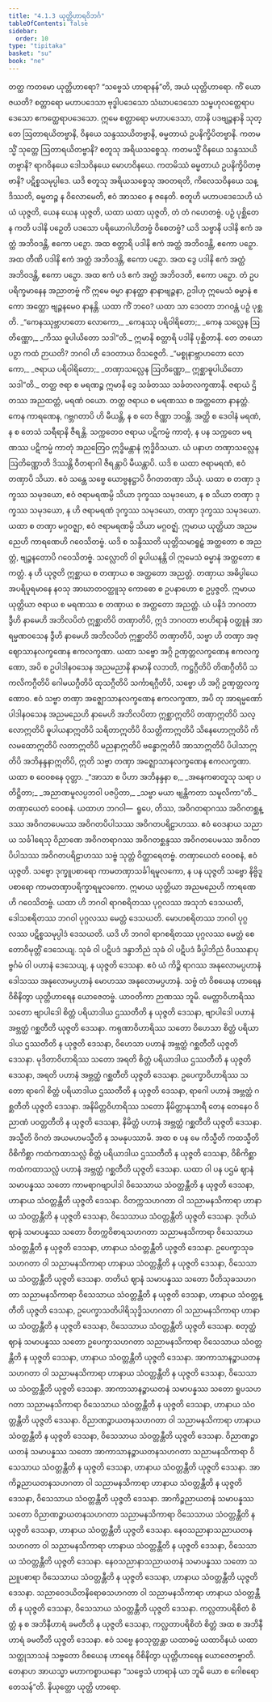 ```yaml
---
title: "4.1.3 ယုတ္တိဟာရဝိဘင်္ဂ"
tableOfContents: false
sidebar:
  order: 10
type: "tipitaka"
basket: "su"
book: "ne"
---
```



<DynamicBreadcrumb />

<Division number="18" book="ne">

<Paragraph number="157" book="ne">
တတ္ထ ကတမော ယုတ္တိဟာရော? “သဗ္ဗေသံ ဟာရာနန်”တိ, အယံ ယုတ္တိဟာရော. ကိံ ယောဇယတိ? စတ္တာရော မဟာပဒေသာ ဗုဒ္ဓါပဒေသော သံဃာပဒေသော သမ္ဗဟုလတ္ထေရာပဒေသော ဧကတ္ထေရာပဒေသော. ဣမေ စတ္တာရော မဟာပဒေသာ, တာနိ ပဒဗျဉ္ဇနာနိ သုတ္တေ ဩတာရယိတဗ္ဗာနိ, ဝိနယေ သန္ဒဿယိတဗ္ဗာနိ, ဓမ္မတာယံ ဥပနိက္ခိပိတဗ္ဗာနိ.
</Paragraph>

<Paragraph number="158" book="ne">
ကတမသ္မိံ သုတ္တေ ဩတာရယိတဗ္ဗာနိ? စတူသု အရိယသစ္စေသု. ကတမသ္မိံ ဝိနယေ သန္ဒဿယိတဗ္ဗာနိ? ရာဂဝိနယေ ဒေါသဝိနယေ မောဟဝိနယေ. ကတမိဿံ ဓမ္မတာယံ ဥပနိက္ခိပိတဗ္ဗာနိ? ပဋိစ္စသမုပ္ပါဒေ. ယဒိ စတူသု အရိယသစ္စေသု အဝတရတိ, ကိလေသဝိနယေ သန္ဒိဿတိ, ဓမ္မတဉ္စ န ဝိလောမေတိ, ဧဝံ အာသဝေ န ဇနေတိ. စတူဟိ မဟာပဒေသေဟိ ယံ ယံ ယုဇ္ဇတိ, ယေန ယေန ယုဇ္ဇတိ, ယထာ ယထာ ယုဇ္ဇတိ, တံ တံ ဂဟေတဗ္ဗံ.
</Paragraph>

</Division>
<Division number="19" book="ne">

<Paragraph number="159" book="ne">
ပဉှံ ပုစ္ဆိတေန ကတိ ပဒါနိ ပဉှေတိ ပဒသော ပရိယောဂါဟိတဗ္ဗံ ဝိစေတဗ္ဗံ? ယဒိ သဗ္ဗာနိ ပဒါနိ ဧကံ အတ္ထံ အဘိဝဒန္တိ, ဧကော ပဉှော. အထ စတ္တာရိ ပဒါနိ ဧကံ အတ္ထံ အဘိဝဒန္တိ, ဧကော ပဉှော. အထ တီဏိ ပဒါနိ ဧကံ အတ္ထံ အဘိဝဒန္တိ, ဧကော ပဉှော. အထ ဒွေ ပဒါနိ ဧကံ အတ္ထံ အဘိဝဒန္တိ, ဧကော ပဉှော. အထ ဧကံ ပဒံ ဧကံ အတ္ထံ အဘိဝဒတိ, ဧကော ပဉှော. တံ ဥပပရိက္ခမာနေန အညာတဗ္ဗံ ကိံ ဣမေ ဓမ္မာ နာနတ္ထာ နာနာဗျဉ္ဇနာ, ဥဒါဟု ဣမေသံ ဓမ္မာနံ ဧကော အတ္ထော ဗျဉ္ဇနမေဝ နာနန္တိ. ယထာ ကိံ ဘဝေ? ယထာ သာ ဒေဝတာ ဘဂဝန္တံ ပဉှံ ပုစ္ဆတိ.
</Paragraph>

<Paragraph number="160" type="verses" book="ne">
_“ကေနဿုဗ္ဘာဟတော လောကော,_  
_ကေနဿု ပရိဝါရိတော;_  
_ကေန သလ္လေန ဩတိဏ္ဏော,_  
_ကိဿ ဓူပါယိတော သဒါ”တိ._  

</Paragraph>

<Paragraph number="161" book="ne">
ဣမာနိ စတ္တာရိ ပဒါနိ ပုစ္ဆိတာနိ. တေ တယော ပဉှာ ကထံ ဉာယတိ? ဘဂဝါ ဟိ ဒေဝတာယ ဝိသဇ္ဇေတိ.
</Paragraph>

<Paragraph number="162" type="verses" book="ne">
_“မစ္စုနာဗ္ဘာဟတော လောကော,_  
_ဇရာယ ပရိဝါရိတော;_  
_တဏှာသလ္လေန ဩတိဏ္ဏော,_  
ဣစ္ဆာဓူပါယိတော သဒါ”တိ._  

</Paragraph>

</Division>
<Division number="20" book="ne">

<Paragraph number="163" book="ne">
တတ္ထ ဇရာ စ မရဏဉ္စ ဣမာနိ ဒွေ သင်္ခတဿ သင်္ခတလက္ခဏာနိ. ဇရာယံ ဌိတဿ အညထတ္တံ, မရဏံ ဝယော. တတ္ထ ဇရာယ စ မရဏဿ စ အတ္ထတော နာနတ္တံ. ကေန ကာရဏေန, ဂဗ္ဘဂတာပိ ဟိ မီယန္တိ, န စ တေ ဇိဏ္ဏာ ဘဝန္တိ. အတ္ထိ စ ဒေဝါနံ မရဏံ, န စ တေသံ သရီရာနိ ဇီရန္တိ. သက္ကတေဝ ဇရာယ ပဋိကမ္မံ ကာတုံ, န ပန သက္ကတေ မရဏဿ ပဋိကမ္မံ ကာတုံ အညတြေဝ ဣဒ္ဓိမန္တာနံ ဣဒ္ဓိဝိသယာ. ယံ ပနာဟ တဏှာသလ္လေန ဩတိဏ္ဏောတိ ဒိဿန္တိ ဝီတရာဂါ ဇီရန္တာပိ မီယန္တာပိ. ယဒိ စ ယထာ ဇရာမရဏံ, ဧဝံ တဏှာပိ သိယာ. ဧဝံ သန္တေ သဗ္ဗေ ယောဗ္ဗနဋ္ဌာပိ ဝိဂတတဏှာ သိယုံ. ယထာ စ တဏှာ ဒုက္ခဿ သမုဒယော, ဧဝံ ဇရာမရဏမ္ပိ သိယာ ဒုက္ခဿ သမုဒယော, န စ သိယာ တဏှာ ဒုက္ခဿ သမုဒယော, န ဟိ ဇရာမရဏံ ဒုက္ခဿ သမုဒယော, တဏှာ ဒုက္ခဿ သမုဒယော. ယထာ စ တဏှာ မဂ္ဂဝဇ္ဈာ, ဧဝံ ဇရာမရဏမ္ပိ သိယာ မဂ္ဂဝဇ္ဈံ. ဣမာယ ယုတ္တိယာ အညမညေဟိ ကာရဏေဟိ ဂဝေသိတဗ္ဗံ. ယဒိ စ သန္ဒိဿတိ ယုတ္တိသမာရူဠှံ အတ္ထတော စ အညတ္တံ, ဗျဉ္ဇနတောပိ ဂဝေသိတဗ္ဗံ.
</Paragraph>

<Paragraph number="164" book="ne">
သလ္လောတိ ဝါ ဓူပါယနန္တိ ဝါ ဣမေသံ ဓမ္မာနံ အတ္ထတော ဧကတ္တံ. န ဟိ ယုဇ္ဇတိ ဣစ္ဆာယ စ တဏှာယ စ အတ္ထတော အညတ္တံ. တဏှာယ အဓိပ္ပါယေ အပရိပူရမာနေ နဝသု အာဃာတဝတ္ထူသု ကောဓော စ ဥပနာဟော စ ဥပ္ပဇ္ဇတိ. ဣမာယ ယုတ္တိယာ ဇရာယ စ မရဏဿ စ တဏှာယ စ အတ္ထတော အညတ္တံ.
</Paragraph>

<Paragraph number="165" book="ne">
ယံ ပနိဒံ ဘဂဝတာ ဒွီဟိ နာမေဟိ အဘိလပိတံ ဣစ္ဆာတိပိ တဏှာတိပိ, ဣဒံ ဘဂဝတာ ဗာဟိရာနံ ဝတ္ထူနံ အာရမ္မဏဝသေန ဒွီဟိ နာမေဟိ အဘိလပိတံ ဣစ္ဆာတိပိ တဏှာတိပိ, သဗ္ဗာ ဟိ တဏှာ အဇ္ဈောသာနလက္ခဏေန ဧကလက္ခဏာ. ယထာ သဗ္ဗော အဂ္ဂိ ဥဏှတ္တလက္ခဏေန ဧကလက္ခဏော, အပိ စ ဥပါဒါနဝသေန အညမညာနိ နာမာနိ လဘတိ, ကဋ္ဌဂ္ဂီတိပိ တိဏဂ္ဂီတိပိ သကလိကဂ္ဂီတိပိ ဂေါမယဂ္ဂီတိပိ ထုသဂ္ဂီတိပိ သင်္ကာရဂ္ဂီတိပိ, သဗ္ဗော ဟိ အဂ္ဂိ ဥဏှတ္တလက္ခဏောဝ. ဧဝံ သဗ္ဗာ တဏှာ အဇ္ဈောသာနလက္ခဏေန ဧကလက္ခဏာ, အပိ တု အာရမ္မဏော်ပါဒါနဝသေန အညမညေဟိ နာမေဟိ အဘိလပိတာ ဣစ္ဆာဣတိပိ တဏှာဣတိပိ သလ္လောဣတိပိ ဓူပါယနာဣတိပိ သရိတာဣတိပိ ဝိသတ္တိကာဣတိပိ သိနေဟောဣတိပိ ကိလမထောဣတိပိ လတာဣတိပိ မညနာဣတိပိ ဗန္ဓောဣတိပိ အာသာဣတိပိ ပိပါသာဣတိပိ အဘိနန္ဒနာဣတိပိ, ဣတိ သဗ္ဗာ တဏှာ အဇ္ဈောသာနလက္ခဏေန ဧကလက္ခဏာ. ယထာ စ ဝေဝစနေ ဝုတ္တာ.
</Paragraph>

<Paragraph number="166" type="verses" book="ne">
_“အာသာ စ ပိဟာ အဘိနန္ဒနာ စ,_  
_အနေကဓာတူသု သရာ ပတိဋ္ဌိတာ;_  
_အညာဏမူလပ္ပဘဝါ ပဇပ္ပိတာ,_  
_သဗ္ဗာ မယာ ဗျန္တိကတာ သမူလိကာ”တိ._  

</Paragraph>

<Paragraph number="167" book="ne">
တဏှာယေတံ ဝေဝစနံ. ယထာဟ ဘဂဝါ—  ရူပေ, တိဿ, အဝိဂတရာဂဿ အဝိဂတစ္ဆန္ဒဿ အဝိဂတပေမဿ အဝိဂတပိပါသဿ အဝိဂတပရိဠာဟဿ. ဧဝံ ဝေဒနာယ သညာယ သင်္ခါရေသု ဝိညာဏေ အဝိဂတရာဂဿ အဝိဂတစ္ဆန္ဒဿ အဝိဂတပေမဿ အဝိဂတပိပါသဿ အဝိဂတပရိဠာဟဿ သဗ္ဗံ သုတ္တံ ဝိတ္ထာရေတဗ္ဗံ. တဏှာယေတံ ဝေဝစနံ, ဧဝံ ယုဇ္ဇတိ.
</Paragraph>

</Division>
<Division number="21" book="ne">

<Paragraph number="168" book="ne">
သဗ္ဗော ဒုက္ခူပစာရော ကာမတဏှာသင်္ခါရမူလကော, န ပန ယုဇ္ဇတိ သဗ္ဗော နိဗ္ဗိဒူပစာရော ကာမတဏှာပရိက္ခာရမူလကော. ဣမာယ ယုတ္တိယာ အညမညေဟိ ကာရဏေဟိ ဂဝေသိတဗ္ဗံ.
</Paragraph>

<Paragraph number="169" book="ne">
ယထာ ဟိ ဘဂဝါ ရာဂစရိတဿ ပုဂ္ဂလဿ အသုဘံ ဒေသယတိ, ဒေါသစရိတဿ ဘဂဝါ ပုဂ္ဂလဿ မေတ္တံ ဒေသယတိ. မောဟစရိတဿ ဘဂဝါ ပုဂ္ဂလဿ ပဋိစ္စသမုပ္ပါဒံ ဒေသယတိ. ယဒိ ဟိ ဘဂဝါ ရာဂစရိတဿ ပုဂ္ဂလဿ မေတ္တံ စေတောဝိမုတ္တိံ ဒေသေယျ. သုခံ ဝါ ပဋိပဒံ ဒန္ဓာဘိညံ သုခံ ဝါ ပဋိပဒံ ခိပ္ပါဘိညံ ဝိပဿနာပုဗ္ဗင်္ဂမံ ဝါ ပဟာနံ ဒေသေယျ, န ယုဇ္ဇတိ ဒေသနာ. ဧဝံ ယံ ကိဉ္စိ ရာဂဿ အနုလောမပ္ပဟာနံ ဒေါသဿ အနုလောမပ္ပဟာနံ မောဟဿ အနုလောမပ္ပဟာနံ. သဗ္ဗံ တံ ဝိစယေန ဟာရေန ဝိစိနိတွာ ယုတ္တိဟာရေန ယောဇေတဗ္ဗံ. ယာဝတိကာ ဉာဏဿ ဘူမိ.
</Paragraph>

<Paragraph number="170" book="ne">
မေတ္တာဝိဟာရိဿ သတော ဗျာပါဒေါ စိတ္တံ ပရိယာဒါယ ဌဿတီတိ န ယုဇ္ဇတိ ဒေသနာ, ဗျာပါဒေါ ပဟာနံ အဗ္ဘတ္ထံ ဂစ္ဆတီတိ ယုဇ္ဇတိ ဒေသနာ. ကရုဏာဝိဟာရိဿ သတော ဝိဟေသာ စိတ္တံ ပရိယာဒါယ ဌဿတီတိ န ယုဇ္ဇတိ ဒေသနာ, ဝိဟေသာ ပဟာနံ အဗ္ဘတ္ထံ ဂစ္ဆတီတိ ယုဇ္ဇတိ ဒေသနာ. မုဒိတာဝိဟာရိဿ သတော အရတိ စိတ္တံ ပရိယာဒါယ ဌဿတီတိ န ယုဇ္ဇတိ ဒေသနာ, အရတိ ပဟာနံ အဗ္ဘတ္ထံ ဂစ္ဆတီတိ ယုဇ္ဇတိ ဒေသနာ. ဥပေက္ခာဝိဟာရိဿ သတော ရာဂေါ စိတ္တံ ပရိယာဒါယ ဌဿတီတိ န ယုဇ္ဇတိ ဒေသနာ, ရာဂေါ ပဟာနံ အဗ္ဘတ္ထံ ဂစ္ဆတီတိ ယုဇ္ဇတိ ဒေသနာ. အနိမိတ္တဝိဟာရိဿ သတော နိမိတ္တာနုသာရီ တေန တေနေဝ ဝိညာဏံ ပဝတ္တတီတိ န ယုဇ္ဇတိ ဒေသနာ, နိမိတ္တံ ပဟာနံ အဗ္ဘတ္ထံ ဂစ္ဆတီတိ ယုဇ္ဇတိ ဒေသနာ. အသ္မီတိ ဝိဂတံ အယမဟမသ္မီတိ န သမနုပဿာမိ. အထ စ ပန မေ ကိသ္မီတိ ကထသ္မီတိ ဝိစိကိစ္ဆာ ကထံကထာသလ္လံ စိတ္တံ ပရိယာဒါယ ဌဿတီတိ န ယုဇ္ဇတိ ဒေသနာ, ဝိစိကိစ္ဆာ ကထံကထာသလ္လံ ပဟာနံ အဗ္ဘတ္ထံ ဂစ္ဆတီတိ ယုဇ္ဇတိ ဒေသနာ.
</Paragraph>

<Paragraph number="171" book="ne">
ယထာ ဝါ ပန ပဌမံ ဈာနံ သမာပန္နဿ သတော ကာမရာဂဗျာပါဒါ ဝိသေသာယ သံဝတ္တန္တီတိ န ယုဇ္ဇတိ ဒေသနာ, ဟာနာယ သံဝတ္တန္တီတိ ယုဇ္ဇတိ ဒေသနာ. ဝိတက္ကသဟဂတာ ဝါ သညာမနသိကာရာ ဟာနာယ သံဝတ္တန္တီတိ န ယုဇ္ဇတိ ဒေသနာ, ဝိသေသာယ သံဝတ္တန္တီတိ ယုဇ္ဇတိ ဒေသနာ. ဒုတိယံ ဈာနံ သမာပန္နဿ သတော ဝိတက္ကဝိစာရသဟဂတာ သညာမနသိကာရာ ဝိသေသာယ သံဝတ္တန္တီတိ န ယုဇ္ဇတိ ဒေသနာ, ဟာနာယ သံဝတ္တန္တီတိ ယုဇ္ဇတိ ဒေသနာ. ဥပေက္ခာသုခသဟဂတာ ဝါ သညာမနသိကာရာ ဟာနာယ သံဝတ္တန္တီတိ န ယုဇ္ဇတိ ဒေသနာ, ဝိသေသာယ သံဝတ္တန္တီတိ ယုဇ္ဇတိ ဒေသနာ. တတိယံ ဈာနံ သမာပန္နဿ သတော ပီတိသုခသဟဂတာ သညာမနသိကာရာ ဝိသေသာယ သံဝတ္တန္တီတိ န ယုဇ္ဇတိ ဒေသနာ, ဟာနာယ သံဝတ္တန္တီတိ ယုဇ္ဇတိ ဒေသနာ, ဥပေက္ခာသတိပါရိသုဒ္ဓိသဟဂတာ ဝါ သညာမနသိကာရာ ဟာနာယ သံဝတ္တန္တီတိ န ယုဇ္ဇတိ ဒေသနာ, ဝိသေသာယ သံဝတ္တန္တီတိ ယုဇ္ဇတိ ဒေသနာ. စတုတ္ထံ ဈာနံ သမာပန္နဿ သတော ဥပေက္ခာသဟဂတာ သညာမနသိကာရာ ဝိသေသာယ သံဝတ္တန္တီတိ န ယုဇ္ဇတိ ဒေသနာ, ဟာနာယ သံဝတ္တန္တီတိ ယုဇ္ဇတိ ဒေသနာ. အာကာသာနဉ္စာယတနသဟဂတာ ဝါ သညာမနသိကာရာ ဟာနာယ သံဝတ္တန္တီတိ န ယုဇ္ဇတိ ဒေသနာ, ဝိသေသာယ သံဝတ္တန္တီတိ ယုဇ္ဇတိ ဒေသနာ.
</Paragraph>

<Paragraph number="172" book="ne">
အာကာသာနဉ္စာယတနံ သမာပန္နဿ သတော ရူပသဟဂတာ သညာမနသိကာရာ ဝိသေသာယ သံဝတ္တန္တီတိ န ယုဇ္ဇတိ ဒေသနာ, ဟာနာယ သံဝတ္တန္တီတိ ယုဇ္ဇတိ ဒေသနာ. ဝိညာဏဉ္စာယတနသဟဂတာ ဝါ သညာမနသိကာရာ ဟာနာယ သံဝတ္တန္တီတိ န ယုဇ္ဇတိ ဒေသနာ, ဝိသေသာယ သံဝတ္တန္တီတိ ယုဇ္ဇတိ ဒေသနာ. ဝိညာဏဉ္စာယတနံ သမာပန္နဿ သတော အာကာသာနဉ္စာယတနသဟဂတာ သညာမနသိကာရာ ဝိသေသာယ သံဝတ္တန္တီတိ န ယုဇ္ဇတိ ဒေသနာ, ဟာနာယ သံဝတ္တန္တီတိ ယုဇ္ဇတိ ဒေသနာ. အာကိဉ္စညာယတနသဟဂတာ ဝါ သညာမနသိကာရာ ဟာနာယ သံဝတ္တန္တီတိ န ယုဇ္ဇတိ ဒေသနာ, ဝိသေသာယ သံဝတ္တန္တီတိ ယုဇ္ဇတိ ဒေသနာ. အာကိဉ္စညာယတနံ သမာပန္နဿ သတော ဝိညာဏဉ္စာယတနသဟဂတာ သညာမနသိကာရာ ဝိသေသာယ သံဝတ္တန္တီတိ န ယုဇ္ဇတိ ဒေသနာ, ဟာနာယ သံဝတ္တန္တီတိ ယုဇ္ဇတိ ဒေသနာ. နေဝသညာနာသညာယတနသဟဂတာ ဝါ သညာမနသိကာရာ ဟာနာယ သံဝတ္တန္တီတိ န ယုဇ္ဇတိ ဒေသနာ, ဝိသေသာယ သံဝတ္တန္တီတိ ယုဇ္ဇတိ ဒေသနာ. နေဝသညာနာသညာယတနံ သမာပန္နဿ သတော သညူပစာရာ ဝိသေသာယ သံဝတ္တန္တီတိ န ယုဇ္ဇတိ ဒေသနာ, ဟာနာယ သံဝတ္တန္တီတိ ယုဇ္ဇတိ ဒေသနာ. သညာဝေဒယိတနိရောဓသဟဂတာ ဝါ သညာမနသိကာရာ ဟာနာယ သံဝတ္တန္တီတိ န ယုဇ္ဇတိ ဒေသနာ, ဝိသေသာယ သံဝတ္တန္တီတိ ယုဇ္ဇတိ ဒေသနာ. ကလ္လတာပရိစိတံ စိတ္တံ န စ အဘိနီဟာရံ ခမတီတိ န ယုဇ္ဇတိ ဒေသနာ, ကလ္လတာပရိစိတံ စိတ္တံ အထ စ အဘိနီဟာရံ ခမတီတိ ယုဇ္ဇတိ ဒေသနာ.
</Paragraph>

<Paragraph number="173" book="ne">
ဧဝံ သဗ္ဗေ နဝသုတ္တန္တာ ယထာဓမ္မံ ယထာဝိနယံ ယထာသတ္ထုသာသနံ သဗ္ဗတော ဝိစယေန ဟာရေန ဝိစိနိတွာ ယုတ္တိဟာရေန ယောဇေတဗ္ဗာတိ. တေနာဟ အာယသ္မာ မဟာကစ္စာယနော “သဗ္ဗေသံ ဟာရာနံ ယာ ဘူမိ ယော စ ဂေါစရော တေသန်”တိ.

</Paragraph>
</Division>

<Paragraph number="174" type="center" book="ne">
နိယုတ္တော ယုတ္တိ ဟာရော.
</Paragraph>